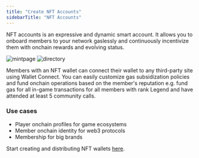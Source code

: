 ```yaml
---
title: "Create NFT Accounts"
sidebarTitle: "NFT Accounts"
---
```


NFT accounts is an expressive and dynamic smart account. It allows you to onboard members to your network gaslessly and continuously incentivize them with onchain rewards and evolving status. 

![mintpage](https://station-images.nyc3.digitaloceanspaces.com/22ea16ee-e597-429e-aa3a-7b333efbb462.png)
![directory](https://station-images.nyc3.digitaloceanspaces.com/1caf085f-6223-4519-94a3-5844abb9ca14.png)

Members with an NFT wallet can connect their wallet to any third-party site using Wallet Connect. You can easily customize gas subsidization policies and fund onchain operations based on the member's reputation e.g. fund gas for all in-game transactions for all members with rank Legend and have attended at least 5 community calls.

### Use cases

- Player onchain profiles for game ecosystems
- Member onchain identity for web3 protocols
- Membership for big brands

Start creating and distributing NFT wallets [here](https://groupos.xyz/collection/new?step=general).

